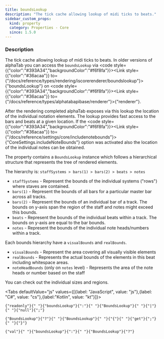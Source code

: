 ```yaml
---
title: boundsLookup
description: "The tick cache allowing lookup of midi ticks to beats."
sidebar_custom_props:
  kind: property
  category: Properties - Core
  since: 1.5.0
---
```



<SinceBadge since="1.5.0" />

<PropertyDescription />

### Description
The tick cache allowing lookup of midi ticks to beats. In older versions of alphaTab you can access the `boundsLookup` via <code style={{"color":"#393A34","backgroundColor":"#f6f8fa"}}><Link style={{"color":"#36acaa"}} to={"/docs/reference/types/rendering/iscorerenderer/boundslookup"}>{"boundsLookup"}</Link></code> on <code style={{"color":"#393A34","backgroundColor":"#f6f8fa"}}><Link style={{"color":"#36acaa"}} to={"/docs/reference/types/alphatabapibase/renderer"}>{"renderer"}</Link></code>.

After the rendering completed alphaTab exposes via this lookup the location of the individual
notation elements. The lookup provides fast access to the bars and beats at a given location.
If the <code style={{"color":"#393A34","backgroundColor":"#f6f8fa"}}><Link style={{"color":"#36acaa"}} to={"/docs/reference/settings/core/includenotebounds"}>{"CoreSettings.includeNoteBounds"}</Link></code> option was activated also the location of the individual notes can be obtained.

The property contains a `BoundsLookup` instance which follows a hierarchical structure that represents
the tree of rendered elements.

The hierarchy is: `staffSystems > bars(1) > bars(2) > beats > notes`

* `staffSystems` - Represent the bounds of the individual systems ("rows") where staves are contained.
* `bars(1)` - Represent the bounds of all bars for a particular master bar across all tracks.
* `bars(2)` - Represent the bounds of an individual bar of a track. The bounds on y-axis span the region of the staff and notes might exceed this bounds.
* `beats` - Represent the bounds of the individual beats within a track. The bounds on y-axis are equal to the bar bounds.
* `notes` - Represent the bounds of the individual note heads/numbers within a track.

Each bounds hierarchy have a `visualBounds` and `realBounds`.

* `visualBounds` - Represent the area covering all visually visible elements
* `realBounds` - Represents the actual bounds of the elements in this beat including whitespace areas.
* `noteHeadBounds` (only on `notes` level) - Represents the area of the note heads or number based on the staff

You can check out the individual sizes and regions.

<Tabs defaultValue="js" values={[{label: "JavaScript", value: "js"},{label: "C#", value: "cs"},{label:"Kotlin", value: "kt"}]}>
<TabItem value="js">
<div className="codeBlockContainer"><div className="codeBlockContent"><pre className="codeBlock"><code className="codeBlockLines" style={{"color":"#393A34","backgroundColor":"#f6f8fa"}}><span style={{"color":"#00009f"}}>{"readonly"}</span><span style={{"color":"#393A34","backgroundColor":"#f6f8fa"}}>{" "}</span><span style={{"color":"#36acaa"}}>{"boundsLookup"}</span><span style={{"color":"#393A34"}}>{":"}</span><span style={{"color":"#393A34","backgroundColor":"#f6f8fa"}}>{" "}</span><Link style={{"color":"#36acaa"}} to={"/docs/reference/types/rendering/boundslookup/"}>{"BoundsLookup"}</Link><span style={{"color":"#393A34","backgroundColor":"#f6f8fa"}}>{" "}</span><span style={{"color":"#393A34"}}>{"|"}</span><span style={{"color":"#393A34","backgroundColor":"#f6f8fa"}}>{" "}</span><span style={{"color":"#00009f"}}>{"null"}</span><span style={{"color":"#393A34"}}>{";"}</span></code></pre></div></div>
</TabItem>
<TabItem value="cs">
<div className="codeBlockContainer"><div className="codeBlockContent"><pre className="codeBlock"><code className="codeBlockLines" style={{"color":"#393A34","backgroundColor":"#f6f8fa"}}><Link style={{"color":"#36acaa"}} to={"/docs/reference/types/rendering/boundslookup/"}>{"BoundsLookup"}</Link><span style={{"color":"#393A34"}}>{"?"}</span><span style={{"color":"#393A34","backgroundColor":"#f6f8fa"}}>{" "}</span><span style={{"color":"#36acaa"}}>{"BoundsLookup"}</span><span style={{"color":"#393A34","backgroundColor":"#f6f8fa"}}>{" "}</span><span style={{"color":"#393A34"}}>{"{"}</span><span style={{"color":"#393A34","backgroundColor":"#f6f8fa"}}>{" "}</span><span style={{"color":"#00009f"}}>{"get"}</span><span style={{"color":"#393A34"}}>{";"}</span><span style={{"color":"#393A34","backgroundColor":"#f6f8fa"}}>{" "}</span><span style={{"color":"#393A34"}}>{"}"}</span></code></pre></div></div>
</TabItem>
<TabItem value="kt">
<div className="codeBlockContainer"><div className="codeBlockContent"><pre className="codeBlock"><code className="codeBlockLines" style={{"color":"#393A34","backgroundColor":"#f6f8fa"}}><span style={{"color":"#00009f"}}>{"val"}</span><span style={{"color":"#393A34","backgroundColor":"#f6f8fa"}}>{" "}</span><span style={{"color":"#36acaa"}}>{"boundsLookup"}</span><span style={{"color":"#393A34"}}>{":"}</span><span style={{"color":"#393A34","backgroundColor":"#f6f8fa"}}>{" "}</span><Link style={{"color":"#36acaa"}} to={"/docs/reference/types/rendering/boundslookup/"}>{"BoundsLookup"}</Link><span style={{"color":"#393A34"}}>{"?"}</span></code></pre></div></div>
</TabItem>
</Tabs>



<ManualDocs />
